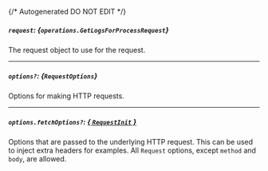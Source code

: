 {/* Autogenerated DO NOT EDIT  */}

##### `request`: *{`operations.GetLogsForProcessRequest`}*
The request object to use for the request.

<Collapsible openLabel={Labels.showProperties} closeLabel={Labels.hideProperties}>
  <GetLogsForProcessRequest />
</Collapsible>

---
##### `options?`: *{`RequestOptions`}*
Options for making HTTP requests.

---
##### `options.fetchOptions?`: [*{ `RequestInit` }*](https://developer.mozilla.org/en-US/docs/Web/API/Request/Request#options)
Options that are passed to the underlying HTTP request. This can be used to inject extra headers for examples. All `Request` options, except `method` and `body`, are allowed.

